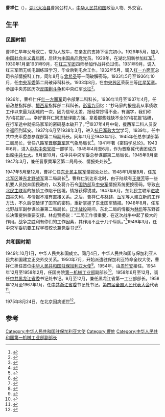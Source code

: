 {{Infobox_officeholder
| name = 曹祥仁
| image name = Cao Xiang Ren.jpg
| width = 250px
| now = [[中华人民共和国第一机械工业部|中华人民共和国第一机械工业部]]副部长
| period =
| Sex =
| different name =
| party = {{中国共产党}}
| nationality = {{PRC}}
| Native place =
| date of birth = 1914年7月28日<ref>{{cite book|author1=曹冶|author2=伍星|title=红军破译科长曹祥仁|date=2014|publisher=时代文献出版社|location=香港|isbn=978-988-18772-5-3|page=3}}</ref>
| place of birth =[[湖北|湖北]][[大冶县|大冶县]]曹寅公村
| date of death =1975年8月24日（61岁）
| place of death =北京
| religion = 
| spouse = 
| relatives = 
| educate = 抗日军政大学
| past =
| work =
}}
'''曹祥仁'''（{{bd|1914年|7月28日|1975年|8月24日}}），[[湖北|湖北]][[大冶县|大冶县]]曹寅公村人，[[中华人民共和国|中华人民共和国]]政治人物、外交官。

== 生平 ==
=== 民国时期 ===
曹祥仁早年父母双亡，常为人放牛，在亲友的支持下读完初小。1929年5月，加入[[中国社会主义青年团|中国社会主义青年团]]，后转为[[中国共产党|中国共产党]]党员。1929年，在湖北阳新参加[[中国工农红军|红军]]<ref>{{Cite book|title=中国共产党历史大辞典 总论 人物|last=廖盖隆主编|first=|publisher=北京：中共中央党校出版社|year=2001年6月|isbn=7-5035-2234-8|location=|pages=453}}</ref>。1930年1月至1931年9月，在[[红三军团|红三军团]]四师参加作战并负过伤。1931年9月，调入红三军团无线电训练班学习，毕业后到电台工作。1932年5月，调入[[红一方面军|红一方面军]]总司令部情报科工作，同年8月与[[曾希圣|曾希圣]]等一同破解密码。1933年5月至1936年10月，任[[中央军委|中央军委]]第二局破译科科长。1933年8月，在[[中央苏区|中央苏区]]荣获三等[[红星奖章|红星奖章]]。参加中央苏区历次[[反围剿战争|反围剿斗争]]和中央红军[[长征|长征]]<ref>{{Cite book|title=中国共产党第七次全国代表大会代表名录 上|last=中共中央党史研究室第一研究部编|first=|publisher=上海：上海人民出版社|year=2005年7月|isbn=7-208-05733-8|location=|pages=323}}</ref>。

1936年，曹祥仁任[[红一方面军|红一方面军]]司令部第二科科长。1936年11月至1937年4月，任前敌总指挥部、[[援西军|援西军]]指挥部二科科长。[[彭富九|彭富九]]回忆：“抄马家的报是我从事侦收工作以来最为困难的一次。因为信号太差，报经常抄得不全，有漏字，我们称为‘梅花报’。。。幸好曹祥仁同志破译能力强，拿着那些残缺不全的‘梅花报’钻研，在行军途中就把马家军的密码基本破开了。”<ref>{{Cite web |url=http://www.sohu.com/a/325207528_588143 |title=搜狐历史：《艰难破译出马家军回文密电，让中央洞悉西路军遭遇》2019-07-06   |accessdate=2019-07-11 |archive-date=2019-07-11 |archive-url=https://web.archive.org/web/20190711152242/http://www.sohu.com/a/325207528_588143 |dead-url=no }}</ref>1937年4月中旬，援西军二科人员安全返回到延安。1937年6月至1938年3月，进入[[抗日军政大学|抗日军政大学]]学习。1939年，任中共中央军委总参谋部第二局副局长。同年11月至1943年1月、1945年任总参谋部第二局局长，曾任八路军[[晋察冀军区|晋察冀军区]]气象局局长<ref>{{cite book|editor=中国工农红军第一方面军史编审委员会|title=中国工农红军第一方面军人物志|year=1995|location=北京|publisher=解放军出版社|pages=628|isbn=7-5065-2383-3}}</ref>。1941年著《密码学总论》。1943年6月，进入[[中共中央党校|中共中央党校]]一部学习。1945年4月至6月，作为晋察冀代表团成员出席[[中共七大|中共七大]]。8月至10月，任中共中央军委总参谋部第二局局长。1945年9月至1947年3月，兼任晋察冀军区第二局局长、情报处处长<ref>{{Cite book|title=黄石文史资料 第25期 历史名人与黄石|last=夏贤甫，孙中伟，乔昌咏主编|first=|publisher=北京：中国广播电视出版社|year=2006.12|isbn=7-5043-4617-9|location=|pages=283-284}}</ref>。

1947年5月至12月，曹祥仁任[[东北民主联军|东北民主联军]]情报处处长。1948年1月至8月，任[[东北军区|东北军区]]兼[[东北野战军|东北野战军]]第二局局长<ref>{{Cite book|title=东北人物大辞典 第2卷 下|last=王鸫宾等主编|first=|publisher=沈阳：辽宁古籍出版社|year=1996.12|isbn=7-80507-413-5|location=|pages=1948}}</ref>。曹祥仁到达东北时，由于陆续有[[王继芳|王继芳]]等一些机要人员投奔国民政府，以及蒋介石令[[中华民国国防部|国防部]]及[[中央军|中央军]]情报系统更换密码，导致[[东北民主联军|东北民主联军]]的技侦工作陷于困境，情报获得锐减。1947年6月，东北民主联军[[四平战役|进攻四平]]失利，与情报不准有直接关系。之后，曹祥仁与[[林非|林非]]、[[岳军|岳军]]等人建立新的工作方法，不久后便破译了国军的密码，重新掌握了东北国军情报。1948年8月，任东北野战军副参谋长兼第二局局长。[[辽沈战役|辽沈战役]]期间，东北二局的情报为[[林彪|林彪]]等东野首长决策提供重要支撑。林彪赞扬说：“二局工作很重要，在这次战争中起了极大的作用。战争之胜利有你们的工作因素，其作用不亚于几个纵队。”<ref>{{cite news|author1=伍星|title=东北野战军“二局” 林彪决胜辽沈的秘密机构|url=http://news.163.com/16/0226/14/BGONSOHH00014U9B.html|accessdate=2017-08-14|agency=网易|date=2016-02-26|archive-url=https://web.archive.org/web/20170814215104/http://news.163.com/16/0226/14/BGONSOHH00014U9B.html|archive-date=2017-08-14|dead-url=yes}}</ref>1949年3月，任中央军委机要工程学校校长兼党委书记<ref>{{Cite book|title=中国共产党湖北志|last=《中国共产党湖北志》编委会编|first=|publisher=北京：中央文献出版社|year=2007年8月|isbn=978-7-5073-2344-3|location=|pages=523}}</ref>。

=== 共和国时期 ===
1949年10月1日，中华人民共和国成立。同月4日，中华人民共和国与保加利亚人民共和国建立正交外交关系。1950年7月，开始派遣驻保加利亚特命全权大使，曹祥仁担任首位[[中国驻保加利亚大使列表|中华人民共和国驻保加利亚大使]]<ref>{{cite web|author=中华人民共和国外交部|title=中国驻保加利亚历任大使|url=http://www.mfa.gov.cn/chn/pds/ziliao/wjrw/2167/2172/t9223.htm|publisher=中华人民共和国外交部|accessdate=2012-03-07}}</ref>。1954年，由[[周竹安|周竹安]]接任。1954年12月至1958年2月，任国务院[[第一机械工业部|第一机械工业部]]副部长<ref>{{Cite book|title=东北人物大辞典 第2卷 上|last=王鸫宾等主编|first=|publisher=沈阳：辽宁古籍出版社|year=1996年12月|isbn=7-80507-413-5|location=|pages=1531}}</ref>。1958年6月至12月，调任[[中共黑龙江省委|中共黑龙江省委]]书记处书记。9月至12月，兼任黑龙江省第一工业部部长。1958年12月至1967年1月，任[[中共浙江省委|中共浙江省委]]书记处书记。[[第四届全国人民代表大会|第四届全国人民代表大会]]代表<ref>{{Cite book|title=中国革命和建设历史时期人物辞典 1|last=郑福林编著|first=|publisher=长春：吉林人民出版社|year=1988年5月|isbn=7-206-00083-5|location=|pages=527}}</ref>。

1975年8月24日，在北京因病逝世<ref>{{Cite book|title=新四军黄石人物志|last=盛大礼主编；胡映良，张昌满，李家术等副主编|first=|publisher=新四军黄石人物志|year=|isbn=|location=|pages=206}}</ref>。

== 参考 ==
{{reflist|3}}
{{start box}}
{{s-dip}}
{{succession box|首任|[[周竹安|周竹安]]|[[中国驻保加利亚大使列表|中华人民共和国驻保加利亚大使]]|1950年9月-1954年10月}}
{{end box}}
[[Category:中华人民共和国驻保加利亚大使|Category:中华人民共和国驻保加利亚大使]]
[[Category:曹姓|Category:曹姓]]
[[Category:中华人民共和国第一机械工业部副部长|Category:中华人民共和国第一机械工业部副部长]]